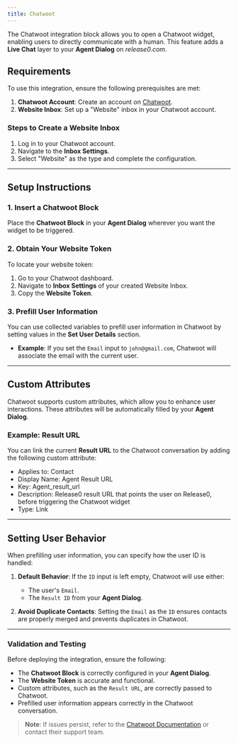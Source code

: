 ```yaml
---
title: Chatwoot
---
```

The Chatwoot integration block allows you to open a Chatwoot widget, enabling users to directly communicate with a human. This feature adds a **Live Chat** layer to your **Agent Dialog** on *release0.com*. 

## Requirements

To use this integration, ensure the following prerequisites are met:

1. **Chatwoot Account**: Create an account on [Chatwoot](https://www.chatwoot.com).
2. **Website Inbox**: Set up a "Website" inbox in your Chatwoot account.

### Steps to Create a Website Inbox

1. Log in to your Chatwoot account.
2. Navigate to the **Inbox Settings**.
3. Select "Website" as the type and complete the configuration.

---

## Setup Instructions

### 1. Insert a Chatwoot Block

Place the **Chatwoot Block** in your **Agent Dialog** wherever you want the widget to be triggered.

### 2. Obtain Your Website Token

To locate your website token:

1. Go to your Chatwoot dashboard.
2. Navigate to **Inbox Settings** of your created Website Inbox.
3. Copy the **Website Token**.

### 3. Prefill User Information

You can use collected variables to prefill user information in Chatwoot by setting values in the **Set User Details** section.

- **Example**: If you set the `Email` input to `john@gmail.com`, Chatwoot will associate the email with the current user.

---

## Custom Attributes

Chatwoot supports custom attributes, which allow you to enhance user interactions. These attributes will be automatically filled by your **Agent Dialog**.

### Example: Result URL

You can link the current **Result URL** to the Chatwoot conversation by adding the following custom attribute:

- Applies to: Contact
- Display Name: Agent Result URL
- Key: Agent_result_url
- Description: Release0 result URL that points the user on Release0, before triggering the Chatwoot widget
- Type: Link

---

## Setting User Behavior

When prefilling user information, you can specify how the user ID is handled:

1. **Default Behavior**: If the `ID` input is left empty, Chatwoot will use either:
   - The user's `Email`.
   - The `Result ID` from your **Agent Dialog**.

2. **Avoid Duplicate Contacts**: Setting the `Email` as the `ID` ensures contacts are properly merged and prevents duplicates in Chatwoot.

---

### Validation and Testing

Before deploying the integration, ensure the following:

- The **Chatwoot Block** is correctly configured in your **Agent Dialog**.
- The **Website Token** is accurate and functional.
- Custom attributes, such as the `Result URL`, are correctly passed to Chatwoot.
- Prefilled user information appears correctly in the Chatwoot conversation.

> **Note**: If issues persist, refer to the [Chatwoot Documentation](https://www.chatwoot.com/docs) or contact their support team.